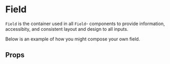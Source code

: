 
<Meta component={Field} title="Docs/Field" />

# Field

`Field` is the container used in all `Field`- components to provide information,
accessibity, and consistent layout and design to all inputs.

Below is an example of how you might compose your own field.

<Editor code={storyBasic} />

## Props

<ArgsTable of={Field} exclude={excludedProps} />
